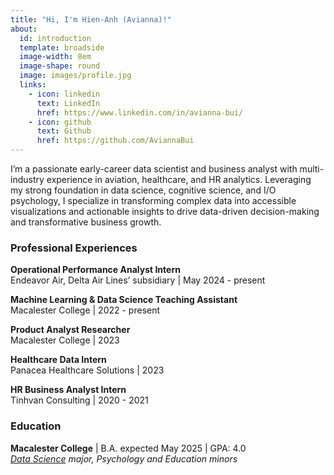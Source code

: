```yaml
---
title: "Hi, I'm Hien-Anh (Avianna)!"
about:
  id: introduction
  template: broadside
  image-width: 8em
  image-shape: round
  image: images/profile.jpg
  links:
    - icon: linkedin
      text: LinkedIn
      href: https://www.linkedin.com/in/avianna-bui/
    - icon: github
      text: Github
      href: https://github.com/AviannaBui
---
```


:::{#introduction}

I'm a passionate early-career data scientist and business analyst with multi-industry experience in aviation, healthcare, and HR analytics. Leveraging my strong foundation in data science, cognitive science, and I/O psychology, I specialize in transforming complex data into accessible visualizations and actionable insights to drive data-driven decision-making and transformative business growth.

### Professional Experiences

**Operational Performance Analyst Intern**<br>
Endeavor Air, Delta Air Lines' subsidiary | May 2024 - present

**Machine Learning & Data Science Teaching Assistant**<br>
Macalester College | 2022 - present

**Product Analyst Researcher**<br>
Macalester College | 2023

**Healthcare Data Intern**<br>
Panacea Healthcare Solutions | 2023

**HR Business Analyst Intern**<br>
Tinhvan Consulting | 2020 - 2021

### Education

**Macalester College** | B.A. expected May 2025 | GPA: 4.0<br>
*<a href="https://www.macalester.edu/mscs/majorsminors/#program-3955" target="_blank" rel="noopener">Data Science</a> major, Psychology and Education minors*

:::









